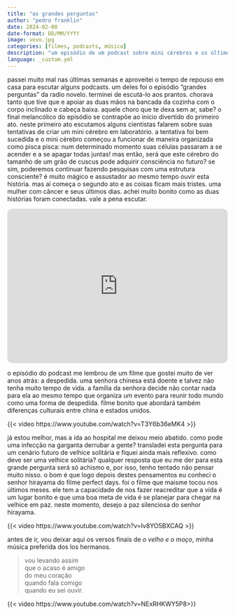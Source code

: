 ```yaml
---
title: "as grandes perguntas"
author: "pedro franklin"
date: 2024-02-08
date-format: DD/MM/YYYY
image: vovo.jpg
categories: [filmes, podcasts, música]
description: "um episódio de um podcast sobre mini cérebros e os últimos dias da vida de uma pessoa; os filmes **a despedida** e **perfect days**; a música **o velho e o moço**."
language: _custom.yml
---
```


passei muito mal nas últimas semanas e aproveitei o tempo de repouso em casa para escutar alguns podcasts. um deles foi o episódio "grandes perguntas" da radio novelo. terminei de escutá-lo aos prantos. chorava tanto que tive que e apoiar as duas mãos na bancada da cozinha com o corpo inclinado e cabeça baixa. aquele choro que te dexa sem ar, sabe? o final melancólico do episódio se contrapõe ao início divertido do primeiro ato. neste primeiro ato escutamos alguns cientistas falarem sobre suas tentativas de criar um mini cérebro em laboratório. a tentativa foi bem sucedida e o mini cérebro começou a funcionar de maneira organizada como pisca pisca: num determinado momento suas células passaram a se acender e a se apagar todas juntas! mas então, será que este cérebro do tamanho de um grão de cuscus pode adquirir consciência no futuro? se sim, poderemos continuar fazendo pesquisas com uma estrutura consciente? é muito mágico e assustador ao mesmo tempo ouvir esta história. mas aí começa o segundo ato e as coisas ficam mais tristes. uma mulher com câncer e seus últimos dias. achei muito bonito como as duas histórias foram conectadas. vale a pena escutar.

<iframe style="border-radius:12px" src="https://open.spotify.com/embed/episode/1TTWckzjqPvVt6rcrzpkQr?utm_source=generator" width="100%" height="352" frameBorder="0" allowfullscreen="" allow="autoplay; clipboard-write; encrypted-media; fullscreen; picture-in-picture" loading="lazy"></iframe>

o episódio do podcast me lembrou de um filme que gostei muito de ver anos atrás: a despedida. uma senhora chinesa está doente e talvez não tenha muito tempo de vida. a família da senhora decide não contar nada para ela ao mesmo tempo que organiza um evento para reunir todo mundo como uma forma de despedida. filme bonito que abordará também diferenças culturais entre china e estados unidos. 

{{< video https://www.youtube.com/watch?v=T3Y6b36eMK4 >}}

já estou melhor, mas a ida ao hospital me deixou meio abatido. como pode uma infecção na garganta derrubar a gente? transladei esta pergunta para um cenário futuro de velhice solitária e fiquei ainda mais reflexivo. como deve ser uma velhice solitária? qualquer resposta que eu me der para esta grande pergunta será só achismo e, por isso, tenho tentado não pensar muito nisso. o bom é que logo depois destes pensamentos eu conheci o senhor hirayama do filme perfect days. foi o filme que maisme tocou nos últimos meses. ele tem a capacidade de nos fazer reacreditar que a vida é um lugar bonito e que uma boa meta de vida é se planejar para chegar na velhice em paz. neste momento, desejo a paz silenciosa do senhor hirayama.

{{< video https://www.youtube.com/watch?v=Iv8YO5BXCAQ >}}

antes de ir, vou deixar aqui os versos finais de *o velho e o moço*, minha música preferida dos los hermanos.

> vou levando assim<br />
que o acaso é amigo<br />
do meu coração<br />
quando fala comigo<br />
quando eu sei ouvir.

{{< video https://www.youtube.com/watch?v=NExRHKWY5P8>}}